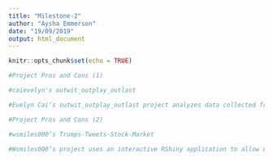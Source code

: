 ```yaml
---
title: "Milestone-2"
author: "Aysha Emmerson"
date: "19/09/2019"
output: html_document
---
```


```r
knitr::opts_chunk$set(echo = TRUE)

#Project Pros and Cons (1)

#caievelyn's outwit_outplay_outlast 

#Evelyn Cai’s outwit_outplay_outlast project analyzes data collected from 37 seasons of CBS’s Survivor, displaying this data using “ShinyApp.” The consistent structure of the show as well as the many seasons it has to explore data from, makes Survivor a great choice of series for this project. On ShinyApp, Evelyn does a good job of displaying her data using a diversity of formats. The “Explore the Dataset” interface is particularly cool, as it provides users with the opportunity to personally engage with the aspects of the data that they find most interesting. In this section, Evelyn does a good job at narrowing in on the most important variables. After clicking “display,” the data is presented in an exceedingly readable, straightforward way, making it accessible to anyone. Furthermore, in each of her “Outwit,” “Outplay,” “Outlast” sections, Evelyn does a good job at providing context for the variables she’s working with as well as provides a brief analysis of what her results might indicate. This being said, it would have been interesting to have seen her take this analysis a little further in some places. In addition, while the project is overall impressive in its content, the user interface is not particularly visually appealing. A range of font types and font sizes are used in an inconsistent way, which is at times distracting. Furthermore, the white “chunks” of background, which appear to be pasted onto a golden/brown colored image, is also fairly unaesthetic and could be improved.
```
```r

#Project Pros and Cons (2)

#wsmiles000’s Trumps-Tweets-Stock-Market

#Wsmiles000’s project uses an interactive RShiny application to allow users to compare President Trump’s tweets with “intraday stock pricing and trade volume fluctuations.” The project’s data comes from Twitter API and the QuantTools library. Not only does Wsmiles000’s project use the RShiny application to share information with users, but users can also run a script in their own console that updates the tweet data as well as can run the application locally through the RStudio desktop client. These features of the project are particularly impressive, providing users the multiple ways to engage with the dataset. The ShinyApp interface is simple but consistent in its visual appeal. The white background allows for reader’s attention to remain focused on the data and data visualizations. Furthermore, the “About” page is helpful in explaining how to use the other pages. One area where the project could be improved, is it would have been interesting for Wsmiles000 to provide some greater analysis/explanation of their findings. Why is the relationship between Trump’s tweets and the stock market significant? Did any trends arise when they were making these comparisons? In addition, it could have been interesting to see their data visualized using a greater variety of formats.
```

